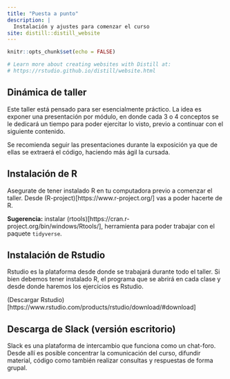 ```yaml
---
title: "Puesta a punto"
description: |
  Instalación y ajustes para comenzar el curso
site: distill::distill_website
---
```


```r
knitr::opts_chunk$set(echo = FALSE)

# Learn more about creating websites with Distill at:
# https://rstudio.github.io/distill/website.html

```


## Dinámica de taller

Este taller está pensado para ser esencialmente práctico. La idea es exponer una presentación por módulo, en donde cada 3 o 4 conceptos se le dedicará un tiempo para poder ejercitar lo visto, previo a continuar con el siguiente contenido.

Se recomienda seguir las presentaciones durante la exposición ya que de ellas se extraerá el código, haciendo más ágil la cursada.



## Instalación de R

Asegurate de tener instalado R en tu computadora previo a comenzar el taller. Desde (R-project)[https://www.r-project.org/] vas a poder hacerte de R. 

**Sugerencia:** instalar (rtools)[https://cran.r-project.org/bin/windows/Rtools/], herramienta para poder trabajar con el paquete `tidyverse`.



## Instalación de Rstudio

Rstudio es la plataforma desde donde se trabajará durante todo el taller. Si bien debemos tener instalado R, el programa que se abrirá en cada clase y desde donde haremos los ejercicios es Rstudio.

(Descargar Rstudio)[https://www.rstudio.com/products/rstudio/download/#download]


## Descarga de Slack (versión escritorio)

Slack es una plataforma de intercambio que funciona como un chat-foro. Desde allí es posible concentrar la comunicación del curso, difundir material, código como también realizar consultas y respuestas de forma grupal.